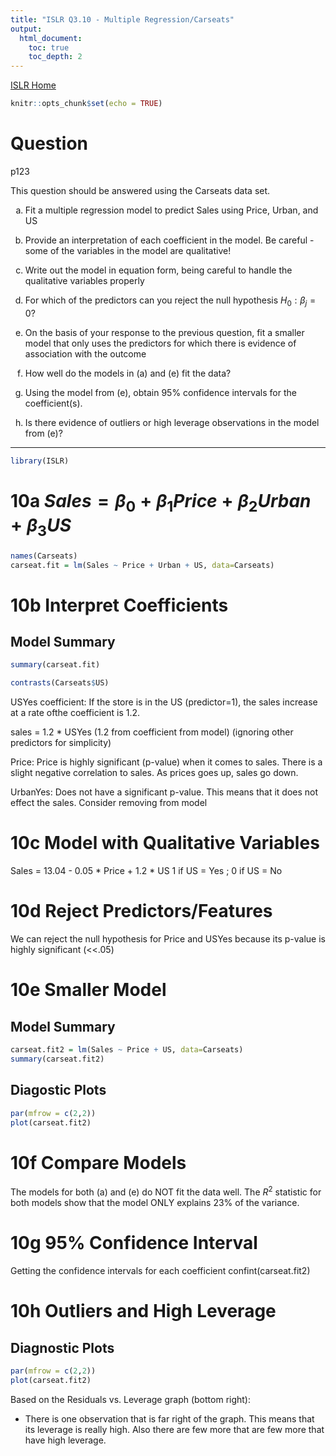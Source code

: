 ```yaml
---
title: "ISLR Q3.10 - Multiple Regression/Carseats"
output:
  html_document:
    toc: true
    toc_depth: 2
---
```

[ISLR Home](../index.html)

```r
knitr::opts_chunk$set(echo = TRUE)
```

# Question

p123

This question should be answered using the Carseats data set.

(a) Fit a multiple regression model to predict Sales using Price, Urban, and US

(b) Provide an interpretation of each coefficient in the model. Be
careful - some of the variables in the model are qualitative!

(c) Write out the model in equation form, being careful to handle the qualitative variables properly

(d) For which of the predictors can you reject the null hypothesis $H_0 :\beta_j =0$?

(e) On the basis of your response to the previous question, fit a smaller model that only uses the predictors for which there is evidence of association with the outcome

(f) How well do the models in (a) and (e) fit the data?

(g) Using the model from (e), obtain 95% confidence intervals for the coefficient(s).

(h) Is there evidence of outliers or high leverage observations in the model from (e)?

***

```r
library(ISLR)
```

# 10a $Sales = \beta_0 + \beta_1 Price + \beta_2 Urban + \beta_3 US$

```r
names(Carseats)
carseat.fit = lm(Sales ~ Price + Urban + US, data=Carseats)
```

# 10b Interpret Coefficients

## Model Summary
```r
summary(carseat.fit)
```

```r
contrasts(Carseats$US)
```

USYes coefficient: If the store is in the US (predictor=1), the sales increase 
at a rate ofthe coefficient is 1.2. 

sales = 1.2 * USYes (1.2 from coefficient from model) (ignoring other predictors for simplicity)

Price: Price is highly significant (p-value) when it comes to sales. There is a slight negative correlation to sales. As prices goes up, sales go down.

UrbanYes: Does not have a significant p-value. This means that it does not effect the sales.
Consider removing from model

# 10c Model with Qualitative Variables

Sales = 13.04 - 0.05 * Price + 1.2 * US
1 if US = Yes ; 0 if US = No

# 10d Reject Predictors/Features

We can reject the null hypothesis for Price and USYes because its p-value is highly significant (<<.05)

# 10e Smaller Model

## Model Summary
```r
carseat.fit2 = lm(Sales ~ Price + US, data=Carseats)
summary(carseat.fit2)
```

## Diagostic Plots
```r
par(mfrow = c(2,2))
plot(carseat.fit2)
```

# 10f Compare Models

The models for both (a) and (e) do NOT fit the data well. The $R^2$ statistic for both models show that the model ONLY explains 23% of the variance.  

# 10g 95% Confidence Interval

Getting the confidence intervals for each coefficient confint(carseat.fit2)

# 10h Outliers and High Leverage

## Diagnostic Plots
```r
par(mfrow = c(2,2))
plot(carseat.fit2)
```

Based on the Residuals vs. Leverage graph (bottom right):

 - There is one observation that is far right of the graph. This means that its leverage is really high. Also there are few more that are few more that have high leverage.


